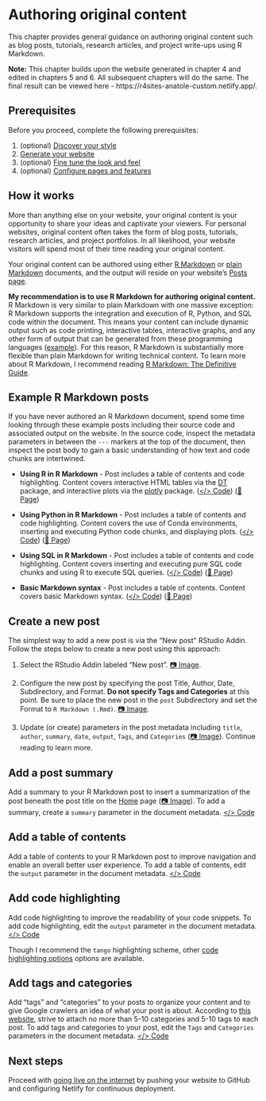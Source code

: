 # Authoring original content {#content}

This chapter provides general guidance on authoring original content such as blog posts, tutorials, research articles, and project write-ups using R Markdown.

:::design
**Note:** This chapter builds upon the website generated in chapter 4 and edited in chapters 5 and 6. All subsequent chapters will do the same. The final result can be viewed here - https://r4sites-anatole-custom.netlify.app/.
:::

## Prerequisites

Before you proceed, complete the following prerequisites:

1. (optional) [Discover your style](#choose-theme)
2. [Generate your website](#generate)
3. (optional) [Fine tune the look and feel](#fine-tune)
4. (optional) [Configure pages and features](#pages-features)

## How it works

More than anything else on your website, your original content is your opportunity to share your ideas and captivate your viewers. For personal websites, original content often takes the form of blog posts, tutorials, research articles, and project portfolios. In all likelihood, your website visitors will spend most of their time reading your original content.

Your original content can be authored using either [R Markdown](https://bookdown.org/yihui/rmarkdown/html-document.html) or [plain Markdown](https://www.markdownguide.org/getting-started/) documents, and the output will reside on your website's [Posts page](https://r4sites-anatole-custom.netlify.app/post/).  

**My recommendation is to use R Markdown for authoring original content.** R Markdown is very similar to plain Markdown with one massive exception: R Markdown supports the integration and execution of R, Python, and SQL code within the document. This means your content can include dynamic output such as code printing, interactive tables, interactive graphs, and any other form of output that can be generated from these programming languages ([example](https://abndistro.com/post/2020/07/12/time-series-forecasting-as-a-supervised-machine-learning-problem/)). For this reason, R Markdown is substantially more flexible than plain Markdown for writing technical content. To learn more about R Markdown, I recommend reading [R Markdown: The Definitive Guide](https://bookdown.org/yihui/rmarkdown/).

## Example R Markdown posts

If you have never authored an R Markdown document, spend some time looking through these example posts including their source code and associated output on the website. In the source code, inspect the metadata parameters in between the `---` markers at the top of the document, then inspect the post body to gain a basic understanding of how text and code chunks are intertwined. 

- **Using R in R Markdown** - Post includes a table of contents and code highlighting. Content covers interactive HTML tables via the [DT](https://rstudio.github.io/DT/) package, and interactive plots via the [plotly](https://plotly.com/r/) package. ([</> Code](https://github.com/dannymorris/r4sites-anatole-custom/blob/master/content/english/post/2021-04-22-sample-post-using-r-in-r-markdown/index.en.Rmd)) ([📄 Page](https://r4sites-anatole-custom.netlify.app/post/2021-04-22-sample-post-using-r-in-r-markdown/))

- **Using Python in R Markdown** - Post includes a table of contents and code highlighting. Content covers the use of Conda environments, inserting and executing Python code chunks, and displaying plots. ([</> Code](https://github.com/dannymorris/r4sites-anatole-custom/blob/master/content/english/post/2021-04-30-sample-post-using-python-in-r-markdown/index.en.Rmd)) ([📄 Page](https://r4sites-anatole-custom.netlify.app/post/2021-04-30-sample-post-using-python-in-r-markdown/))

- **Using SQL in R Markdown** - Post includes a table of contents and code highlighting. Content covers inserting and executing pure SQL code chunks and using R to execute SQL queries. ([</> Code](https://github.com/dannymorris/r4sites-anatole-custom/blob/master/content/english/post/2021-04-30-sample-post-using-sql-in-r-markdown/index.en.Rmd)) ([📄 Page](https://r4sites-anatole-custom.netlify.app/post/2021-04-30-sample-post-using-sql-in-r-markdown/))

- **Basic Markdown syntax** - Post includes a table of contents. Content covers basic Markdown syntax. ([</> Code](https://github.com/dannymorris/r4sites-anatole-custom/blob/master/content/english/post/2021-04-30-sample-post-basic-markdown-syntax/index.en.Rmd)) ([📄 Page](https://r4sites-anatole-custom.netlify.app/post/2021-04-30-sample-post-basic-markdown-syntax/))

## Create a new post

The simplest way to add a new post is via the "New post" RStudio Addin. Follow the steps below to create a new post using this approach:

1. Select the RStudio Addin labeled "New post". [📷 Image](https://i.imgur.com/S9dl4DZ.png). 

2. Configure the new post by specifying the post Title, Author, Date, Subdirectory, and Format. **Do not specify Tags and Categories** at this point. Be sure to place the new post in the `post` Subdirectory and set the Format to `R Markdown (.Rmd)`. [📷 Image](https://i.imgur.com/ciCv6yC.png).

3. Update (or create) parameters in the post metadata including `title`, `author`, `summary`, `date`, `output`, `Tags`, and `Categories` ([📷 Image](https://github.com/dannymorris/r4sites-anatole-custom/blob/master/content/english/post/2021-04-30-sample-post-using-python-in-r-markdown/index.en.Rmd#L1-L17)). Continue reading to learn more.

## Add a post summary

Add a summary to your R Markdown post to insert a summarization of the post beneath the post title on the [Home](https://r4sites-anatole-custom.netlify.app/) page ([📷 Image](https://i.imgur.com/SjZ24e1.png)). To add a summary, create a `summary` parameter in the document metadata. [</> Code](https://github.com/dannymorris/r4sites-anatole-custom/blob/master/content/english/post/2021-04-30-sample-post-using-python-in-r-markdown/index.en.Rmd#L3)

## Add a table of contents

Add a table of contents to your R Markdown post to improve navigation and enable an overall better user experience. To add a table of contents, edit the `output` parameter in the document metadata. [</> Code](https://github.com/dannymorris/r4sites-anatole-custom/blob/master/content/english/post/2021-04-22-sample-post-using-r-in-r-markdown/index.en.Rmd#L6-L9)

## Add code highlighting

Add code highlighting to improve the readability of your code snippets. To add code highlighting, edit the `output` parameter in the document metadata. [</> Code](https://github.com/dannymorris/r4sites-anatole-custom/blob/master/content/english/post/2021-04-22-sample-post-using-r-in-r-markdown/index.en.Rmd#L6-L9)

Though I recommend the `tango` highlighting scheme, other [code highlighting options](https://bookdown.org/yihui/rmarkdown/) options are available.

## Add tags and categories

Add "tags" and "categories" to your posts to organize your content and to give Google crawlers an idea of what your post is about. According to [this website](https://databox.com/categories-vs-tags-for-seo), strive to attach no more than 5-10 categories and 5-10 tags to each post. To add tags and categories to your post, edit the `Tags` and `Categories` parameters in the document metadata. [</> Code](https://github.com/dannymorris/r4sites-anatole-custom/blob/master/content/english/post/2021-04-22-sample-post-using-r-in-r-markdown/index.en.Rmd#L24-L25)

## Next steps

Proceed with [going live on the internet](#deploy) by pushing your website to GitHub and configuring Netlify for continuous deployment.
